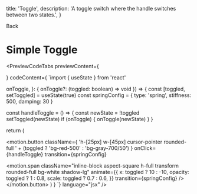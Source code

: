 
  title: 'Toggle',
  description: 'A toggle switch where the handle switches between two states.',
}

<Link className="flex flex-row items-center" href="/docs/components/toggle">
  <ChevronLeft size={17} />
  Back
</Link>

# Simple Toggle

<PreviewCodeTabs
  previewContent={
    <div className="group flex w-full items-center justify-center gap-3">
      <SimpleToggle />
    </div>
  }
  codeContent={
`import { useState } from 'react'

  onToggle,
}: {
  onToggle?: (toggled: boolean) => void
}) => {
  const [toggled, setToggled] = useState(true)
  const springConfig = { type: 'spring', stiffness: 500, damping: 30 }

const handleToggle = () => {
const newState = !toggled
setToggled(newState)
if (onToggle) {
onToggle(newState)
}
}

return (

<motion.button
  className={
    'h-[25px] w-[45px] cursor-pointer rounded-full ' +
    (toggled ? 'bg-red-500' : 'bg-gray-700/50')
  }
  onClick={handleToggle}
  transition={springConfig}
>
  <motion.span
    className="inline-block aspect-square h-full transform rounded-full bg-white shadow-lg"
    animate={{
      x: toggled ? 10 : -10,
      opacity: toggled ? 1 : 0.8,
      scale: toggled ? 0.7 : 0.6,
    }}
    transition={springConfig}
  />
</motion.button>
) } `} language="jsx" />
